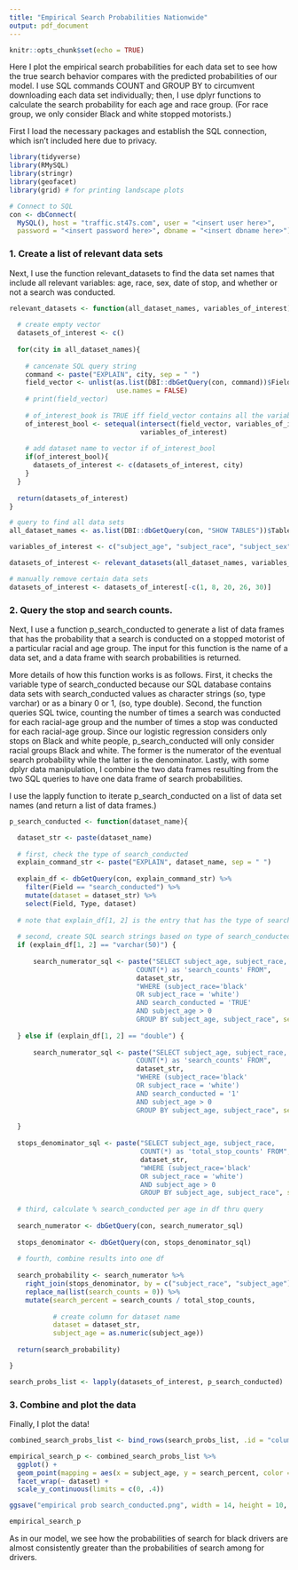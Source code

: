 ```yaml
---
title: "Empirical Search Probabilities Nationwide"
output: pdf_document
---
```


```r
knitr::opts_chunk$set(echo = TRUE)
```

Here I plot the empirical search probabilities for each data set to see how the true search behavior compares with the predicted probabilities of our model. I use SQL commands COUNT and GROUP BY to circumvent downloading each data set individually; then, I use dplyr functions to calculate the search probability for each age and race group. (For race group, we only consider Black and white stopped motorists.)

First I load the necessary packages and establish the SQL connection, which isn't included here due to privacy. 

```r

library(tidyverse)
library(RMySQL)
library(stringr)
library(geofacet)
library(grid) # for printing landscape plots

```

```r

# Connect to SQL
con <- dbConnect(
  MySQL(), host = "traffic.st47s.com", user = "<insert user here>", 
  password = "<insert password here>", dbname = "<insert dbname here>")

```

### 1. Create a list of relevant data sets

Next, I use the function relevant_datasets to find the data set names that include all relevant variables: age, race, sex, date of stop, and whether or not a search was conducted. 

```r

relevant_datasets <- function(all_dataset_names, variables_of_interest){
  
  # create empty vector
  datasets_of_interest <- c()
    
  for(city in all_dataset_names){
    
    # cancenate SQL query string
    command <- paste("EXPLAIN", city, sep = " ")
    field_vector <- unlist(as.list(DBI::dbGetQuery(con, command))$Field, 
                           use.names = FALSE)
    # print(field_vector)
    
    # of_interest_book is TRUE iff field_vector contains all the variables of interest
    of_interest_bool <- setequal(intersect(field_vector, variables_of_interest),
                                 variables_of_interest)
    
    # add dataset name to vector if of_interest_bool
    if(of_interest_bool){
      datasets_of_interest <- c(datasets_of_interest, city)
    }
  }
  
  return(datasets_of_interest)
}

```

```r

# query to find all data sets
all_dataset_names <- as.list(DBI::dbGetQuery(con, "SHOW TABLES"))$Tables_in_traffic

variables_of_interest <- c("subject_age", "subject_race", "subject_sex", "date", "search_conducted")

datasets_of_interest <- relevant_datasets(all_dataset_names, variables_of_interest)

# manually remove certain data sets
datasets_of_interest <- datasets_of_interest[-c(1, 8, 20, 26, 30)]

```

### 2. Query the stop and search counts.

Next, I use a function p_search_conducted to generate a list of data frames that has the probability that a search is conducted on a stopped motorist of a particular racial and age group. The input for this function is the name of a data set, and a data frame with search probabilities is returned.

More details of how this function works is as follows. First, it checks the variable type of search_conducted because our SQL database contains data sets with search_conducted values as character strings (so, type varchar) or as a binary 0 or 1, (so, type double). Second, the function queries SQL twice, counting the number of times a search was conducted for each racial-age group and the number of times a stop was conducted for each racial-age group. Since our logistic regression considers only stops on Black and white people, p_search_conducted will only consider racial groups Black and white. The former is the numerator of the eventual search probability while the latter is the denominator. Lastly, with some dplyr data manipulation, I combine the two data frames resulting from the two SQL queries to have one data frame of search probabilities. 

I use the lapply function to iterate p_search_conducted on a list of data set names (and return a list of data frames.)

```r

p_search_conducted <- function(dataset_name){

  dataset_str <- paste(dataset_name)
  
  # first, check the type of search_conducted
  explain_command_str <- paste("EXPLAIN", dataset_name, sep = " ")
  
  explain_df <- dbGetQuery(con, explain_command_str) %>%
    filter(Field == "search_conducted") %>%
    mutate(dataset = dataset_str) %>%
    select(Field, Type, dataset)
  
  # note that explain_df[1, 2] is the entry that has the type of search_conducted
  
  # second, create SQL search strings based on type of search_conducted
  if (explain_df[1, 2] == "varchar(50)") {
    
      search_numerator_sql <- paste("SELECT subject_age, subject_race, 
                                COUNT(*) as 'search_counts' FROM",
                                dataset_str, 
                                "WHERE (subject_race='black' 
                                OR subject_race = 'white') 
                                AND search_conducted = 'TRUE' 
                                AND subject_age > 0 
                                GROUP BY subject_age, subject_race", sep = " ")
    
  } else if (explain_df[1, 2] == "double") {
    
      search_numerator_sql <- paste("SELECT subject_age, subject_race, 
                                COUNT(*) as 'search_counts' FROM",
                                dataset_str, 
                                "WHERE (subject_race='black' 
                                OR subject_race = 'white') 
                                AND search_conducted = '1' 
                                AND subject_age > 0 
                                GROUP BY subject_age, subject_race", sep = " ")
      
  }
  
  stops_denominator_sql <- paste("SELECT subject_age, subject_race, 
                                 COUNT(*) as 'total_stop_counts' FROM", 
                                 dataset_str, 
                                 "WHERE (subject_race='black' 
                                 OR subject_race = 'white') 
                                 AND subject_age > 0 
                                 GROUP BY subject_age, subject_race", sep = " ")
  
  # third, calculate % search_conducted per age in df thru query
  
  search_numerator <- dbGetQuery(con, search_numerator_sql)
  
  stops_denominator <- dbGetQuery(con, stops_denominator_sql)
  
  # fourth, combine results into one df 
  
  search_probability <- search_numerator %>%
    right_join(stops_denominator, by = c("subject_race", "subject_age")) %>%
    replace_na(list(search_counts = 0)) %>%
    mutate(search_percent = search_counts / total_stop_counts,
           
           # create column for dataset name
           dataset = dataset_str,
           subject_age = as.numeric(subject_age))
  
  return(search_probability)

}

search_probs_list <- lapply(datasets_of_interest, p_search_conducted)

```

### 3. Combine and plot the data

Finally, I plot the data!

```r

combined_search_probs_list <- bind_rows(search_probs_list, .id = "column_label")

empirical_search_p <- combined_search_probs_list %>%
  ggplot() +
  geom_point(mapping = aes(x = subject_age, y = search_percent, color = subject_race), alpha = .4) +
  facet_wrap(~ dataset) +
  scale_y_continuous(limits = c(0, .4))

ggsave("empirical prob search_conducted.png", width = 14, height = 10, units = "in")

```

\newpage


```r

empirical_search_p

```

\newpage

As in our model, we see how the probabilities of search for black drivers are almost consistently greater than the probabilities of search among for drivers.